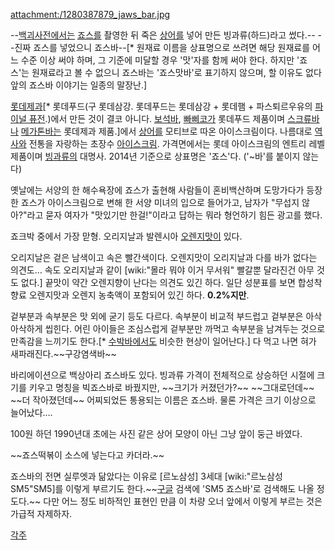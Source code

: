 attachment:/1280387879_jaws_bar.jpg

--[[백괴사전]]에서는 [[죠스]]를 촬영한 뒤 죽은 [[상어]]를 넣어 만든 빙과류(하드)라고 썼다.-- --진짜 죠스를 넣었으니 죠스바--[* 원재료 이름을 상표명으로 쓰려면 해당 원재료를 어느 수준 이상 써야 하며, 그 기준에 미달할 경우 '맛'자를 함께 써야 한다. 하지만 '죠스'는 원재료라고 볼 수 없으니 죠스바는 '죠스맛바'로 표기하지 않으며, 할 이유도 없다 앞의 죠스바 이야기는 일종의 말장난.]

[[롯데제과]][* 롯데푸드(구 롯데삼강. 롯데푸드는 롯데삼강 + 롯데햄 + 파스퇴르우유의 [[파이널 퓨전]].)에서 만든 것이 결코 아니다. [[보석바]], [[빠삐코]]가 롯데푸드 제품이며 [[스크류바]]나 [[메가톤바]]는 롯데제과 제품.]에서 [[상어]]를 모티브로 따온 아이스크림이다. 나름대로 [[역사]]와 전통을 자랑하는 초장수 [[아이스크림]]. 가격면에서는 롯데 아이스크림의 엔트리 레벨 제품이며 [[빙과류]]의 대명사. 2014년 기준으로 상표명은 '죠스'다. ('~바'를 붙이지 않는다)

옛날에는 서양의 한 해수욕장에 죠스가 출현해 사람들이 혼비백산하며 도망가다가 등장한 죠스가 아이스크림으로 변해 한 서양 미녀의 입으로 들어가고, 남자가 "무섭지 않아?"라고 묻자 여자가 "맛있기만 한걸!"이라고 답하는 뭐라 형언하기 힘든 광고를 했다.

죠크박 중에서 가장 맏형. 오리지날과 발렌시아 [[오렌지]]맛이 있다.

오리지날은 겉은 남색이고 속은 빨간색이다. 오렌지맛이 오리지날과 다를 바가 없다는 의견도… 속도 오리지날과 같이 [wiki:"몰라 뭐야 이거 무서워" 빨갈뿐 달라진건 아무 것도 없다.] 끝맛이 약간 오렌지향이 난다는 의견도 있긴 하다. 일단 성분표를 보면 합성착향료 오렌지맛과 오렌지 농축액이 포함되어 있긴 하다. '''0.2%지만'''.

겉부분과 속부분은 맛 외에 굳기 등도 다르다. 속부분이 비교적 부드럽고 겉부분은 아삭아삭하게 씹힌다. 어린 아이들은 조심스럽게 겉부분만 까먹고 속부분을 남겨두는 것으로 만족감을 느끼기도 한다.[* [[수박바]]에서도 비슷한 현상이 일어난다.] 다 먹고 나면 혀가 새파래진다.~~구강염색바~~

바리에이션으로 백상아리 죠스바도 있다. 빙과류 가격이 전체적으로 상승하던 시절에 크기를 키우고 명칭을 빅죠스바로 바꿨지만, ~~크기가 커졌던가?~~ ~~그대로던데~~ ~~더 작아졌던데~~ 어찌되었든 통용되는 이름은 죠스바. 물론 가격은 크기 이상으로 늘어났다….

100원 하던 1990년대 초에는 사진 같은 상어 모양이 아닌 그냥 앞이 둥근 바였다.

~~죠스떡볶이 소스에 넣는다고 카더라.~~

죠스바의 전면 실루엣과 닮았다는 이유로 [르노삼성] 3세대 [wiki:"르노삼성 SM5"SM5]를 이렇게 부르기도 한다.~~[[구글]] 검색에 'SM5 죠스바'로 검색해도 나올 정도다.~~ 다만 어느 정도 비하적인 표현인 만큼 이 차량 오너 앞에서 이렇게 부르는 것은 가급적 자제하자.

[[각주]]
